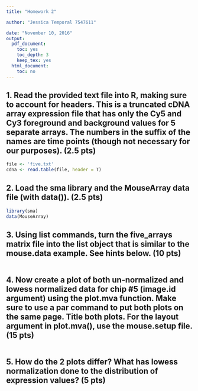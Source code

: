 ```yaml
---
title: "Homework 2"

author: "Jessica Temporal 7547611"

date: "November 10, 2016"
output:
  pdf_document:
    toc: yes
    toc_depth: 3
    keep_tex: yes
  html_document:
    toc: no
---
```

\newpage

## 1. Read the provided text file into R, making sure to account for headers. This is a truncated cDNA array expression file that has only the Cy5 and Cy3 foreground and background values for 5 separate arrays. The numbers in the suffix of the names are time points (though not necessary for our purposes). (2.5 pts)
```r
file <- 'five.txt'
cdna <- read.table(file, header = T)
```

## 2. Load the sma library and the MouseArray data file (with data()). (2.5 pts)
```r
library(sma)
data(MouseArray)
```

## 3. Using list commands, turn the five_arrays matrix file into the list object that is similar to the mouse.data example.  See hints below. (10 pts)
```r

```

## 4. Now create a plot of both un-normalized and lowess normalized data for chip #5 (image.id argument) using the plot.mva function.  Make sure to use a par command to put both plots on the same page.  Title both plots. For the layout argument in plot.mva(), use the mouse.setup file. (15 pts)
```r

```

## 5. How do the 2 plots differ? What has lowess normalization done to the distribution of expression values? (5 pts)
```r

```